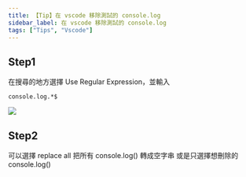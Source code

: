 ```yaml
---
title: 【Tip】在 vscode 移除測試的 console.log
sidebar_label: 在 vscode 移除測試的 console.log
tags: ["Tips", "Vscode"]
---
```



## Step1

在搜尋的地方選擇 Use Regular Expression，並輸入

```
console.log.*$
```

<Img src={image_1} />

## Step2

可以選擇 replace all 把所有 console.log() 轉成空字串
或是只選擇想刪除的 console.log()
